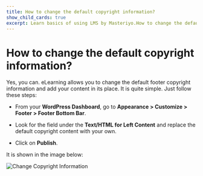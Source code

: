 ---
title: How to change the default copyright information?
show_child_cards: true
excerpt: Learn basics of using LMS by Masteriyo.How to change the default copyright information.
---

# How to change the default copyright information?

Yes, you can. eLearning allows you to change the default footer copyright information and add your content in its place. It is quite simple. Just follow these steps:

- From your **WordPress Dashboard**, go to **Appearance > Customize > Footer > Footer Bottom Bar**.

- Look for the field under the **Text/HTML for Left Content** and replace the default copyright content with your own.

- Click on **Publish**.

It is shown in the image below:

![Change Copyright Information](https://user-images.githubusercontent.com/109593521/183625883-d3b3b0c2-27e6-4e60-ad81-e10f19c75198.png)
